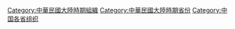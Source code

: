 [[Category:中華民國大陸時期組織|Category:中華民國大陸時期組織]]
[[Category:中華民國大陸時期省份|Category:中華民國大陸時期省份]]
[[Category:中国各省组织|Category:中国各省组织]]